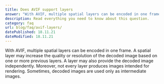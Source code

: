 ```yaml
---
title: Does AVIF support layers
answer: "With AVIF, multiple spatial layers can be encoded in one frame. A spatial layer may increase the quality or resolution of the decoded image based on one or more previous layers. A layer may also provide the decoded image independently. Moreover, not every layer produces images intended for rendering. Sometimes, decoded images are used only as intermediate images."
description: Read everything you need to know about this question.
category: faq
url: blog/faq/avif-layers/
datePublished: 18.11.21
dateModified: 18.11.21
---
```


With AVIF, multiple spatial layers can be encoded in one frame. A spatial layer may increase the quality or resolution of the decoded image based on one or more previous layers. A layer may also provide the decoded image independently. Moreover, not every layer produces images intended for rendering. Sometimes, decoded images are used only as intermediate images.
